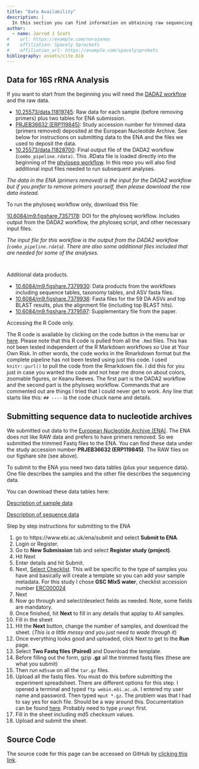 ```yaml
---
title: "Data Availability"
description: |
  In this section you can find information on obtaining raw sequencing data, data products, and processing scripts. Of course, all the code is also embeded in the workflows on the website as well.
author:
  - name: Jarrod J Scott
#    url: https://example.com/norajones
#    affiliation: Spacely Sprockets
#    affiliation_url: https://example.com/spacelysprokets
bibliography: assets/cite.bib
---
```


## Data for 16S rRNA Analysis

If you want to start from the beginning you will need the [DADA2 workflow](16s-dada2.html) and the raw data.

* [10.25573/data.11819745](https://doi.org/10.25573/data.11819745): Raw data for each sample (before removing primers) plus two tables for ENA submission.
* [PRJEB36632 (ERP119845)](https://www.ebi.ac.uk/ena/data/view/PRJEB36632): Study accession number for trimmed data (primers removed)  deposited at the European Nucleotide Archive. See below for instructions on submitting data to the ENA and the files we used to deposit the data.
* [10.25573/data.11828700](https://doi.org/10.25573/data.11828700): Final output file of the DADA2  workflow (`combo_pipeline.rdata)`. This .RData file is loaded directly into the beginning of the [phyloseq workflow](16s-data-prep.html). In this repo you will also find additional input files needed to run subsequent analyses.

*The data in the ENA (primers removed) is the input for the DADA2 workflow but if you prefer to remove primers yourself, then please download the raw data instead.*


To run the phyloseq workflow only, download this file:

[10.6084/m9.figshare.7357178](https://doi.org/10.6084/m9.figshare.7357178){target="_new"}: DOI for the phyloseq workflow. Includes output from the DADA2 workflow, the phyloseq script, and other necessary input files.

*The input file for this workflow is the output from the DADA2 workflow (`combo_pipeline.rdata`). There are also some additional files included that are needed for some of the analyses.*

<div style="padding-top: 1em"></div>

Additional data products.

* [10.6084/m9.figshare.7379930](https://doi.org/10.6084/m9.figshare.7379930){target="_new"}: Data products from the workflows including sequence tables, taxonomy tables, and ASV fasta files.
* [10.6084/m9.figshare.7379936](https://doi.org/10.6084/m9.figshare.7379936){target="_new"}: Fasta files for the 59 DA ASVs and top BLAST results, plus the alignment file (including top BLAST hits).
* [10.6084/m9.figshare.7379597](https://doi.org/10.6084/m9.figshare.7379597){target="_new"}: Supplementary file from the paper.


Accessing the R Code only.

The  R code is available by clicking on the code button in the menu bar or [here](raw_code.txt). Please note that this  R code is pulled from all the `.Rmd` files. This has not been tested independent of the R Markdown workflows so <span class="paper">Use at Your Own Risk</span>. In other words, the code works in the Rmarkdown format but the complete pipeline has not been tested using just this code. I used `knitr::purl()` to pull  the code from the Rmarkdown file. I did this for you just in case you wanted the code and not hear me drone on about colors, zoomable figures, or Keanu Reeves. The first part is the DADA2 workflow and the second part is the phyloseq workflow. Commands that are commented out are things I tried that I could never get to work. Any line that starts like this: `## ----` is the code chuck name and details.


## Submitting sequence data to nucleotide archives


We submitted out data to the [European Nucleotide Archive (ENA)](https://www.ebi.ac.uk/ena). The ENA does not like RAW data and prefers to have primers removed. So we submitted the trimmed Fastq files to the ENA. You can find these data under the study accession number **PRJEB36632 (ERP119845)**. The RAW files on our figshare site (see above).

To submit to the ENA you need two data tables (plus your sequence data). One file describes the samples and the other file describes the sequencing data.

You can download these data tables here:

[Description of sample data](files/ENA_Sample_SUBMISSION_HYPOXIA.txt)

[Description of sequence data](files/ENA_PAIRED_FASTQ_SUBMISSION_HYPOXIA.txt)


Step by step instructions for submitting to the ENA

1) go to https://www.ebi.ac.uk/ena/submit and select **Submit to ENA**.
2) Login or Register.
3) Go to **New Submission** tab and select **Register study (project)**.
4) Hit Next
5) Enter details and hit Submit.
6) Next, [Select Checklist](https://www.ebi.ac.uk/ena/submit/checklists). This will be specific to the type of samples you have and basically will create a template so you can add your sample metadata. For this study I chose **GSC MIxS water**, checklist accession number [ERC000024](https://www.ebi.ac.uk/ena/data/view/ERC000024)
7) Next
8) Now go through and select/deselect fields as needed. Note, some fields are mandatory.
9) Once finished, hit **Next** to fill in any details that applay to *All* samples.
10) Fill in the sheet
11) Hit the **Next** button, change the number of samples, and download the sheet. (*This is a little messy and you just need to wade through it*)
12) Once everything looks good and uploaded, click Next to get to the **Run** page.
13) Select **Two Fastq files (Paired)** and Download the template.
14) Before filling out the form, gzip **.gz** all the trimmed fastq files (these are what you submit)
15) Then run `md5sum` on all the `tar.gz` files.
16) Upload all the fastq files. You must do this before submitting the experiment spreadsheet. There are different options for this step. I opened a terminal and typed `ftp webin.ebi.ac.uk`. I entered my user name and password. Then typed `mput *.gz`. The problem was that I had to say yes for each file. Should be a way around this. Documentation can be found [here](https://ena-docs.readthedocs.io/en/latest/submit/fileprep/upload.html). Probably need to type `prompt` first.
17) Fill in the sheet including md5 checksum values.
18) Upload and submit the sheet.


## Source Code {.appendix}

The source code for this page can be accessed on GitHub by [clicking this link](https://github.com/hypocolypse/web/blob/master/data-availability.Rmd).
